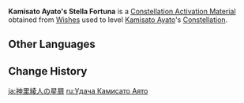 {{Item Infobox
|id           = 001166
|image        = Item Stella Fortuna (5 Star).png
|type         = Constellation Activation Materials
|group        = Stella Fortuna
|quality      = 5
|description  = [[Kamisato Ayato]]'s Constellation Activation Material
|source1      = [[Wishes]]
}}
'''Kamisato Ayato's Stella Fortuna''' is a [[Constellation Activation Material]] obtained from [[Wishes]] used to level [[Kamisato Ayato]]'s [[Constellation]].

==Other Languages==
{{Other Languages
|en      = Kamisato Ayato's Stella Fortuna
|zhs     = 神里绫人的命星
|zhs_rm  = Shénlǐ Língrén de Mìngxīng
|zht     = 神里綾人的命星
|zht_rm  = Shénlǐ Língrén de Mìngxīng
|zh_tl   = Kamisato Ayato's {{Lex|Stella Fortuna|zh}}
|ja      = {{Rubi|神|かみ|里|さと|綾|あや|人|と}}の星屑
|ja_rm   = Kamisato Ayato no Hoshikuzu
|ja_tl   = Kamisato Ayato's {{Lex|Stella Fortuna|ja}}
|ko      = 카미사토 아야토의 운명의 별
|ko_rm   = Kamisato Ayato-ui Unmyeong-ui Byeol
|ko_tl   = Kamisato Ayato's {{Lex|Stella Fortuna|ko}}
|es      = Stella Fortuna de Kamisato Ayato
|es_tl   = Kamisato Ayato's Stella Fortuna
|fr      = Stella Fortuna de Kamisato Ayato
|fr_tl   = Kamisato Ayato's Stella Fortuna
|ru      = <!--Удача Аято-->
|ru_tl   = <!--Kamisato Ayato's {{Lex|Stella Fortuna|ru}}-->
|th      = ดวงดาวแห่งชีวิตของ Kamisato Ayato
|th_rm   = Duangdao haeng Chiwit khong Kamisato Ayato
|th_tl   = Kamisato Ayato's {{Lex|Stella Fortuna|th}}
|vi      = Chòm Sao Của Kamisato Ayato
|vi_tl   = Kamisato Ayato's {{Lex|Stella Fortuna|vi}}
|de      = Stella Fortuna von Kamisato Ayato
|de_tl   = Kamisato Ayato's Stella Fortuna
|id      = Kamisato Ayato's Stella Fortuna
|pt      = <!--Constelação de Kamisato Ayato/Stella Fortuna de Kamisato Ayato-->
|pt_tl   = <!--Kamisato Ayato's Stella Fortuna-->
|tr      = <!--Kamisato Ayato' Yaşam Yıldızı-->
|tr_tl   = <!--Kamisato Ayato's Stella Fortuna-->
|it      = Stella Fortuna di Kamisato Ayato
|it_tl   = Kamisato Ayato's Stella Fortuna
}}

==Change History==
{{Change History|2.6}}

[[ja:神里綾人の星屑]]
[[ru:Удача Камисато Аято]]
